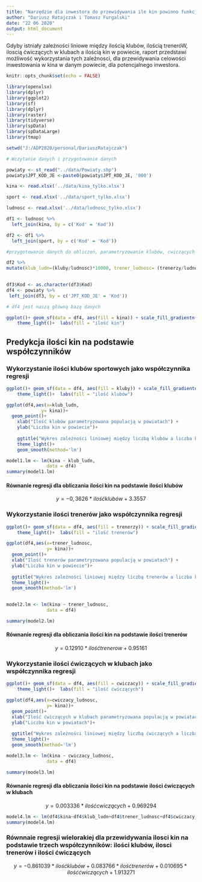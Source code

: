 ---
title: "Narzędzie dla inwestora do przewidywania ile kin powinno funkcjonować w danym powiecie na podstawie  ilości klubów sportowych, ilości trenerów i ilości osób ćwiczących . "
author: "Dariusz Ratajczak i Tomasz Furgalski"
date: "22 06 2020"
output: html_document
---
Gdyby istniały zależności liniowe między ilością klubów, ilością treneróW, iloscią ćwiczących w klubach a ilością kin w powiecie, raport przedstawi możliwość wykorzystania tych zależnosci, dla przewidywania celowości inwestowania w kina w danym powiecie, dla potencjalnego inwestora.


```{r setup, include=FALSE,echo =FALSE,}
knitr::opts_chunk$set(echo = FALSE)
```
```{r,echo=FALSE,message = FALSE,warning = FALSE,include = FALSE}

library(openxlsx)
library(dplyr)
library(ggplot2)
library(sf)
library(dplyr) 
library(raster) 
library(tidyverse) 
library(spData) 
library(spDataLarge) 
library(tmap)
```

```{r,echo=FALSE,message = FALSE,warning = FALSE,include = FALSE}
setwd("J:/ADP2020/personal/DariuszRatajczak")
```
```{r,echo=FALSE,message = FALSE,warning = FALSE,include = FALSE}
# Wczytanie danych i przygotowanie danych

powiaty <- st_read("../data/Powiaty.shp")
powiaty$JPT_KOD_JE <-paste0(powiaty$JPT_KOD_JE, '000')

kina <- read.xlsx('../data/kina_tylko.xlsx')

sport <- read.xlsx('../data/sport_tylko.xlsx')

ludnosc <- read.xlsx('../data/ludnosc_tylko.xlsx')

df1 <- ludnosc %>%
  left_join(kina, by = c('Kod' = 'Kod'))

df2 <- df1 %>%
  left_join(sport, by = c('Kod' = 'Kod'))

#przygotowanie danych do obliczeń, parametryzowanie klubów, cwiczących i trenerów przez ludnosc. Mnożymy przez 10000 by iniknąć małych liczb.

df2 %>%
mutate(klub_ludn=(kluby/ludnosc)*10000, trener_ludnosc= (trenerzy/ludnosc)*10000, cwiczacy_ludnosc=(cwiczacy/ludnosc)*10000) -> df3
  

df3$Kod <- as.character(df3$Kod)
df4 <- powiaty %>%
 left_join(df3, by = c('JPT_KOD_JE' = 'Kod'))

# df4 jest naszą główną bazą danych

```

```{r,echo=FALSE,message = FALSE,warning = FALSE}
ggplot()+ geom_sf(data = df4, aes(fill = kina)) + scale_fill_gradientn(colors = terrain.colors(20))+ ggtitle("Ilość kin w powiecie") +
    theme_light()+  labs(fill = "ilość kin")
```

## Predykcja ilości kin na podstawie współczynników

### Wykorzystanie ilości klubów sportowych jako współczynnika regresji

```{r,echo=FALSE,message = FALSE,warning = FALSE}
ggplot()+ geom_sf(data = df4, aes(fill = kluby)) + scale_fill_gradientn(colors = terrain.colors(20))+ ggtitle("Ilość klubów w powiecie") +
    theme_light()+  labs(fill = "ilość klubów")
```
```{r,echo=FALSE, message = FALSE, warning = FALSE}
ggplot(df4,aes(x=klub_ludn,
             y= kina))+
  geom_point()+
    xlab("Ilość klubów parametryzowana populacją w powiatach") +
    ylab("Liczba kin w powiecie")+
  
    ggtitle("Wykres zależności liniowej między liczbą klubów a liczba kin") +
    theme_light()+
    geom_smooth(method='lm')

```
```{r,echo=FALSE,message = FALSE,warning = FALSE,include = FALSE}
model1.lm <- lm(kina ~ klub_ludn, 
               data = df4) 
summary(model1.lm)
```
#### Równanie regresji dla obliczania ilości kin na podstawie ilości klubów
$$ y=   -0,3626  * ilość klubów + 3.3557 $$


### Wykorzystanie ilości trenerów jako współczynnika regresji

```{r,echo=FALSE,message = FALSE,warning = FALSE}
ggplot()+ geom_sf(data = df4, aes(fill = trenerzy)) + scale_fill_gradientn(colors = terrain.colors(20))+ ggtitle("Ilość trenerów w powiecie") +
    theme_light()+  labs(fill = "ilość trenerów")

```
```{r,echo=FALSE,message = FALSE,warning = FALSE}
ggplot(df4,aes(x=trener_ludnosc,
               y= kina))+
  geom_point()+
  xlab("Ilość trenerów parametryzowana populacją w powiatach") +
  ylab("Liczba kin w powiecie")+
  
  ggtitle("Wykres zależności liniowej między liczbą trenerów a liczba kin") +
  theme_light()+
  geom_smooth(method='lm')
  

```

```{r,echo=FALSE,message = FALSE,warning = FALSE,include = FALSE}
model2.lm <- lm(kina ~ trener_ludnosc,
               data = df4) 

summary(model2.lm)
```
#### Równanie regresji dla obliczania ilości kin na podstawie ilości trenerów
$$ y=   0.12910  * ilość trenerow + 0.95161 $$


### Wykorzystanie ilości ćwiczących w klubach jako współczynnika regresji
```{r,echo=FALSE,message = FALSE,warning = FALSE}
ggplot()+ geom_sf(data = df4, aes(fill = cwiczacy)) + scale_fill_gradientn(colors = terrain.colors(20))+ ggtitle("Ilość ćwiczących w klubach w powiecie") +
    theme_light()+  labs(fill = "ilość ćwiczących")
```




```{r,echo=FALSE,message = FALSE,warning = FALSE}
ggplot(df4,aes(x=cwiczacy_ludnosc,
               y= kina))+
  geom_point()+
  xlab("Ilość ćwiczących w klubach parametryzowana populacją w powiatach") +
  ylab("Liczba kin w powiatach")+
  
  ggtitle("Wykres zależności liniowej między liczbą ćwiczących a liczba kin") +
  theme_light()+
  geom_smooth(method='lm')
```
```{r,echo=FALSE,message = FALSE,warning = FALSE,include = FALSE}
model3.lm <- lm(kina ~ cwiczacy_ludnosc, 
               data = df4) 

summary(model3.lm)

```
#### Równanie regresji dla obliczania ilości kin na podstawie ilości ćwiczących w klubach
$$ y=   0.003336  * ilość cwiczących + 0.969294 $$
```{r,echo=FALSE,message = FALSE,warning = FALSE,include = FALSE}
model4.lm <- lm(df4$kina~df4$klub_ludn+df4$trener_ludnosc+df4$cwiczacy_ludnosc)
summary(model4.lm)
```

### Równnaie regresji wielorakiej dla przewidywania ilosci kin na podstawie trzech współczynników: ilości klubów, ilosci trenerów i ilości ćwiczących

$$ y = -0.861039  * ilość klubów + 0.083766 * ilość trenerów + 0.010695 * ilość ćwiczących +  1.913271 $$

